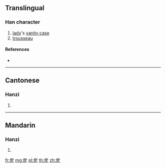 {{also|奩}}
==Translingual==

===Han character===
{{Han char|rn=37|rad=大|as=04|sn=7|four=|canj=KSK|ids=⿱大区}}

# [[lady]]'s [[vanity case]]
# [[trousseau]]

====References====
* {{Han ref|kx=0250.161|hdz=10529.090|uh=5941|ud=22849}}

----

==Cantonese==

===Hanzi===
{{yue-hanzi|jyut=|y=lim4|tra=奩}}

# {{defn|lang=yue|sort=大04}}

----

==Mandarin==

===Hanzi===
{{cmn-hanzi|tra=奩|pin=[[lián]] ([[lian2]]), [[dī]] ([[di1]])|wg=lien<sup>2</sup>, ti<sup>1</sup>}}

# {{defn|lang=cmn|sort=大04}}

[[fr:奁]]
[[mg:奁]]
[[pl:奁]]
[[th:奁]]
[[zh:奁]]